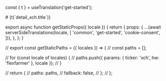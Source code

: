 const { t } = useTranslation('get-started');

<Page>
  # {t(`detail_xch.title`)}
</Page>

export async function getStaticProps({ locale }) {
  return {
    props: {
      ...(await serverSideTranslations(locale, [
        'common',
        'get-started',
        'cookie-consent',
      ])),
    },
  };
}

// export const getStaticPaths = ({ locales }) => {
//   const paths = [];

//   for (const locale of locales) {
//     paths.push({ params: { ticker: 'xch', hw: 'flexfarmer' }, locale });
//   }

//   return {
//     paths: paths,
//     fallback: false,
//   };
// };
